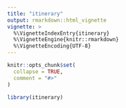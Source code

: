 ```yaml
---
title: "itinerary"
output: rmarkdown::html_vignette
vignette: >
  %\VignetteIndexEntry{itinerary}
  %\VignetteEngine{knitr::rmarkdown}
  %\VignetteEncoding{UTF-8}
---
```


```r
knitr::opts_chunk$set(
  collapse = TRUE,
  comment = "#>"
)
```

```r
library(itinerary)
```
